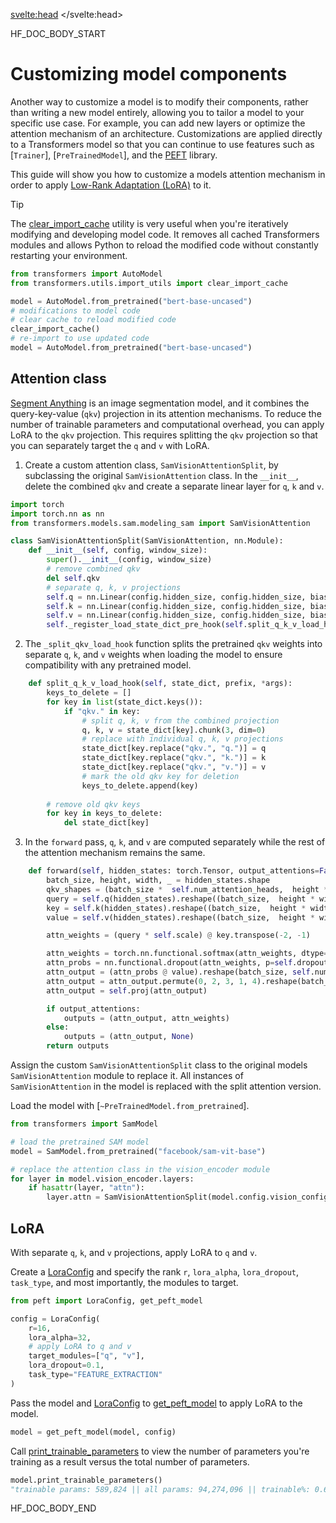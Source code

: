 <script lang="ts">
let fw: "pt" | "tf" = "pt";
onMount(() => {
    const urlParams = new URLSearchParams(window.location.search);
    fw = urlParams.get("fw") || "pt";
});
</script>
<svelte:head>
  <meta name="hf:doc:metadata" content={metadata} >
</svelte:head>

<!--HF DOCBUILD BODY START-->

HF_DOC_BODY_START

<!--Copyright 2024 The HuggingFace Team. All rights reserved.

Licensed under the Apache License, Version 2.0 (the "License"); you may not use this file except in compliance with
the License. You may obtain a copy of the License at

http://www.apache.org/licenses/LICENSE-2.0

Unless required by applicable law or agreed to in writing, software distributed under the License is distributed on
an "AS IS" BASIS, WITHOUT WARRANTIES OR CONDITIONS OF ANY KIND, either express or implied. See the License for the

⚠️ Note that this file is in Markdown but contain specific syntax for our doc-builder (similar to MDX) that may not be
rendered properly in your Markdown viewer.

-->

# Customizing model components

Another way to customize a model is to modify their components, rather than writing a new model entirely, allowing you to tailor a model to your specific use case. For example, you can add new layers or optimize the attention mechanism of an architecture. Customizations are applied directly to a Transformers model so that you can continue to use features such as [`Trainer`], [`PreTrainedModel`], and the [PEFT](https://huggingface.co/docs/peft/en/index) library.

This guide will show you how to customize a models attention mechanism in order to apply [Low-Rank Adaptation (LoRA)](https://huggingface.co/docs/peft/conceptual_guides/adapter#low-rank-adaptation-lora) to it.

> [!TIP]
> The [clear_import_cache](https://github.com/huggingface/transformers/blob/9985d06add07a4cc691dc54a7e34f54205c04d40/src/transformers/utils/import_utils.py#L2286) utility is very useful when you're iteratively modifying and developing model code. It removes all cached Transformers modules and allows Python to reload the modified code without constantly restarting your environment.
>
> ```py
> from transformers import AutoModel
> from transformers.utils.import_utils import clear_import_cache
>
> model = AutoModel.from_pretrained("bert-base-uncased")
> # modifications to model code
> # clear cache to reload modified code
> clear_import_cache()
> # re-import to use updated code
> model = AutoModel.from_pretrained("bert-base-uncased")
> ```

## Attention class

[Segment Anything](./model_doc/sam) is an image segmentation model, and it combines the query-key-value (`qkv`) projection in its attention mechanisms. To reduce the number of trainable parameters and computational overhead, you can apply LoRA to the `qkv` projection. This requires splitting the `qkv` projection so that you can separately target the `q` and `v` with LoRA.

1. Create a custom attention class, `SamVisionAttentionSplit`, by subclassing the original `SamVisionAttention` class. In the `__init__`, delete the combined `qkv` and create a separate linear layer for `q`, `k` and `v`.

```py
import torch
import torch.nn as nn
from transformers.models.sam.modeling_sam import SamVisionAttention

class SamVisionAttentionSplit(SamVisionAttention, nn.Module):
    def __init__(self, config, window_size):
        super().__init__(config, window_size)
        # remove combined qkv
        del self.qkv
        # separate q, k, v projections
        self.q = nn.Linear(config.hidden_size, config.hidden_size, bias=config.qkv_bias)
        self.k = nn.Linear(config.hidden_size, config.hidden_size, bias=config.qkv_bias)
        self.v = nn.Linear(config.hidden_size, config.hidden_size, bias=config.qkv_bias)
        self._register_load_state_dict_pre_hook(self.split_q_k_v_load_hook)
```

2. The `_split_qkv_load_hook` function splits the pretrained `qkv` weights into separate `q`, `k`, and `v` weights when loading the model to ensure compatibility with any pretrained model.

```py
    def split_q_k_v_load_hook(self, state_dict, prefix, *args):
        keys_to_delete = []
        for key in list(state_dict.keys()):
            if "qkv." in key:
                # split q, k, v from the combined projection
                q, k, v = state_dict[key].chunk(3, dim=0)
                # replace with individual q, k, v projections
                state_dict[key.replace("qkv.", "q.")] = q
                state_dict[key.replace("qkv.", "k.")] = k
                state_dict[key.replace("qkv.", "v.")] = v
                # mark the old qkv key for deletion
                keys_to_delete.append(key)
        
        # remove old qkv keys
        for key in keys_to_delete:
            del state_dict[key]
```

3. In the `forward` pass, `q`, `k`, and `v` are computed separately while the rest of the attention mechanism remains the same.

```py
    def forward(self, hidden_states: torch.Tensor, output_attentions=False) -> torch.Tensor:
        batch_size, height, width, _ = hidden_states.shape
        qkv_shapes = (batch_size *  self.num_attention_heads,  height * width, -1)
        query = self.q(hidden_states).reshape((batch_size,  height * width,self.num_attention_heads, -1)).permute(0,2,1,3).reshape(qkv_shapes)
        key = self.k(hidden_states).reshape((batch_size,  height * width,self.num_attention_heads, -1)).permute(0,2,1,3).reshape(qkv_shapes)
        value = self.v(hidden_states).reshape((batch_size,  height * width,self.num_attention_heads, -1)).permute(0,2,1,3).reshape(qkv_shapes)

        attn_weights = (query * self.scale) @ key.transpose(-2, -1)

        attn_weights = torch.nn.functional.softmax(attn_weights, dtype=torch.float32, dim=-1).to(query.dtype)
        attn_probs = nn.functional.dropout(attn_weights, p=self.dropout, training=self.training)
        attn_output = (attn_probs @ value).reshape(batch_size, self.num_attention_heads, height, width, -1)
        attn_output = attn_output.permute(0, 2, 3, 1, 4).reshape(batch_size, height, width, -1)
        attn_output = self.proj(attn_output)

        if output_attentions:
            outputs = (attn_output, attn_weights)
        else:
            outputs = (attn_output, None)
        return outputs
```

Assign the custom `SamVisionAttentionSplit` class to the original models `SamVisionAttention` module to replace it. All instances of `SamVisionAttention` in the model is replaced with the split attention version.

Load the model with [`~PreTrainedModel.from_pretrained`].

```py
from transformers import SamModel

# load the pretrained SAM model
model = SamModel.from_pretrained("facebook/sam-vit-base")

# replace the attention class in the vision_encoder module
for layer in model.vision_encoder.layers:
    if hasattr(layer, "attn"):
        layer.attn = SamVisionAttentionSplit(model.config.vision_config, model.config.vision_config.window_size)
```

## LoRA

With separate `q`, `k`, and `v` projections, apply LoRA to `q` and `v`.

Create a [LoraConfig](https://huggingface.co/docs/peft/package_reference/config#peft.PeftConfig) and specify the rank `r`, `lora_alpha`, `lora_dropout`, `task_type`, and most importantly, the modules to target.

```py
from peft import LoraConfig, get_peft_model

config = LoraConfig(
    r=16,
    lora_alpha=32,
    # apply LoRA to q and v
    target_modules=["q", "v"],
    lora_dropout=0.1,
    task_type="FEATURE_EXTRACTION"
)
```

Pass the model and [LoraConfig](https://huggingface.co/docs/peft/package_reference/config#peft.PeftConfig) to [get_peft_model](https://huggingface.co/docs/peft/package_reference/peft_model#peft.get_peft_model) to apply LoRA to the model.

```py
model = get_peft_model(model, config)
```

Call [print_trainable_parameters](https://huggingface.co/docs/peft/package_reference/peft_model#peft.PeftMixedModel.print_trainable_parameters) to view the number of parameters you're training as a result versus the total number of parameters.

```py
model.print_trainable_parameters()
"trainable params: 589,824 || all params: 94,274,096 || trainable%: 0.6256"
```

<!--HF DOCBUILD BODY END-->

HF_DOC_BODY_END

